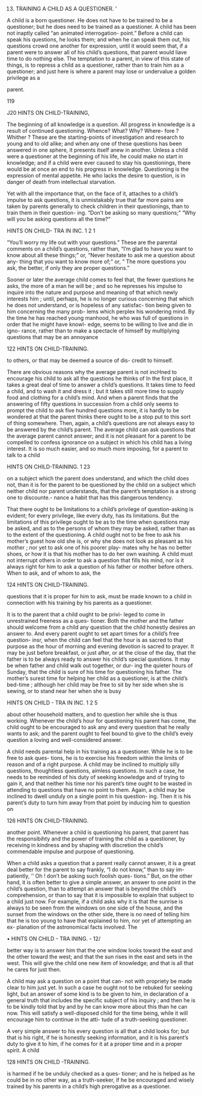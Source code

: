 13. TRAINING A CHILD AS A QUESTIONER. '



A child is a born questioner. He does not have to be trained to be a questioner; but he does need to be trained as a questioner. A child has been not inaptly called "an animated interrogation- point." Before a child can speak his questions, he looks them; and when he can speak them out, his questions crowd one another for expression, until it would seem that, if a parent were to answer all of his child's questions, that parent would liave time to do nothing else. The temptation to a parent, in view of this state of things, is to repress a child as a questioner, rather than to train him as a questioner; and just here is where a parent may lose or undervalue a golden privilege as a

parent.

119



J20 HINTS ON CHILD-TRAINING,

The beginning of all knowledge is a question. All progress in knowledge is a result of continued questioning. Whence? What? Why? Where- fore ? Whither ? These are the starting-points of investigation and research to young and to old alike; and when any one of these questions has been answered in one sphere, it presents itself anew in another. Unless a child were a questioner at the beginning of his life, he could make no start in knowledge; and if a child were ever caused to stay his questionings, there would be at once an end to his progress in knowledge. Questioning is the expression of mental appetite. He who lacks the desire to question, is in danger of death from intellectual starvation.

Yet with all the importance that, on the face of it, attaches to a child's impulse to ask questions, it is unmistakably true that far more pains are taken by parents generally to check children in their questionings, than to train them in their question- ing. "Don't be asking so many questions;" "Why will you be asking questions all the time?"



HINTS ON CHILD- TRA IN INC. 1 2 1

"You'll worry my life out with your questions." These are the parental comments on a child's questions, rather than, "I'm glad to have you want to know about all these things;" or, "Never hesitate to ask me a question about any- thing that you want to know more of; " or, " The more questions you ask, the better, if only they are proper questions."

Sooner or later the average child comes to feel that, the fewer questions he asks, the more of a man he will be ; and so he represses his impulse to inquire into the nature and purpose and meaning of that which newly interests him ; until, perhaps, he is no longer curious concerning that which he does not understand, or is hopeless of any satisfac- tion being given to him concerning the many prob- lems which perplex his wondering mind. By the time he has reached young manhood, he who was full of questions in order that he might have knowl- edge, seems to be willing to live and die in igno- rance, rather than to make a spectacle of himself by multiplying questions that may be an annoyance



122 HINTS ON CHILD-TRAINING.

to others, or that may be deemed a source of dis- credit to himself.

There are obvious reasons why the average parent is not incHned to encourage his child to ask all the questions he thinks of In the first place, it takes a great deal of time to answer a child's questions. It takes time to feed a child, and to wash it and dress it ; but it takes still more time to supply food and clothing for a child's mind. And when a parent finds that the answering of fifty questions in succession from a child only seems to prompt the child to ask five hundred questions more, it is hardly to be wondered at that the parent thinks there ought to be a stop put to this sort of thing somewhere. Then, again, a child's questions are not always easy to be answered by the child's parent. The average child can ask questions that the average parent cannot answer; and it is not pleasant for a parent to be compelled to confess ignorance on a subject in which his child has a living interest. It is so much easier, and so much more imposing, for a parent to talk to a child



HINTS ON CHILD-TRAINING. 1 23

on a subject which the parent does understand, and which the child does not, than it is for the parent to be questioned by the child on a subject which neither child nor parent understands, that the parent's temptation is a strong one to discounte.- nance a habit that has this dangerous tendency.

That there ought to be limitations to a child's privilege of question-asking is evident; for every privilege, like every duty, has its limitations. But the limitations of this privilege ought to be as to the time when questions may be asked, and as to the persons of whom they may be asked, rather than as to the extent of the questioning. A child ought not to be free to ask his mother's guest how old she is, or why she does not look as pleasant as his mother ; nor yet to ask one of his poorer play- mates why he has no better shoes, or how it is that his mother has to do her own washing. A child must not interrupt others in order to ask a question that fills his mind, nor is it always right for him to ask a question of his father or mother before others. When to ask, and of whom to ask, the



124 HINTS ON CHILD-TRAINING.

questions that it is proper for him to ask, must be made known to a child in connection with his training by his parents as a questioner.

It is to the parent that a child ought to be privi- leged to come in unrestrained freeness as a ques- tioner. Both the mother and the father should welcome from a child any question that the child honestly desires an answer to. And every parent ought to set apart times for a child's free question- insr, when the child can feel that the hour is as sacred to that purpose as the hour of morning and evening devotion is sacred to prayer. It may be just before breakfast, or just after, or at the close of the day, that the father is to be always ready to answer his child's special questions. It may be when father and child walk out together, or dur- ing the quieter hours of Sunday, that the child is sure of his time for questioning his father. The mother's surest time for helping her child as a questioner, is at the child's bed-time ; although her child may be free to sit by her side when she is sewing, or to stand near her when she is busy



HINTS ON CHILD - TRA IN INC. 1 2 5

about other household matters, and to question her while she is thus working. Whenever the child's hour for questioning his parent has come, the child ought to be encouraged to ask any and every question that he really wants to ask; and the parent ought to feel bound to give to the child's eveiy question a loving and well-considered answer.

A child needs parental help in his training as a questioner. While he is to be free to ask ques- tions, he is to exercise his freedom within the limits of reason and of a right purpose. A child may be inclined to multiply silly questions, thoughtless questions, aimless questions. In such a case, he needs to be reminded of his duty of seeking knowledge and of trying to gain it, and that neither his time nor his parent's time ought to be wasted in attending to questions that have no point to them. Again, a child may be inclined to dwell unduly on a single point in his question- ing. Then it is his parent's duty to turn him away from that point by inducing him to question on



126 HINTS ON CHILD-TRAINING.

another point. Whenever a child is questioning his parent, that parent has the responsibihty and the power of training the child as a questioner, by receiving in kindness and by shaping with discretion the child's commendable impulse and purpose of questioning.

When a child asks a question that a parent really cannot answer, it is a great deal better for the parent to say frankly, "I do not know," than to say im- patiently, '' Oh ! don't be asking such foolish ques- tions." But, on the other hand, it is often better to give a simple answer, an answer to one point in the child's question, than to attempt an answer that is beyond the child's comprehension, or than to say that it is impossible to explain that subject to a child just now. For example, if a child asks why it is that the sunrise is always to be seen from the windows on one side of the house, and the sunset from the windows on the other side, there is no need of telling him that he is too young to have that explained to him, nor yet of attempting an ex- planation of the astronomical facts involved. The



• HINTS ON CHILD - TRA INING. - 12/

better way is to answer him that the one window looks toward the east and the other toward the west; and that the sun rises in the east and sets in the west. This will give the child one new item of knowledge; and that is all that he cares for just then.

A child may ask a question on a point that can- not with propriety be made clear to him just yet. In such a case he ought not to be rebuked for seeking light, but an answer of some kind is to be given to him, in declaration of a general truth that includes the specific subject of his inquiry ; and then he is to be kindly told that by and by he can know more about this than he can now. This will satisfy a well-disposed child for the time being, while it will encourage him to continue in the atti- tude of a truth-seeking questioner.

A very simple answer to his every question is all that a child looks for; but that is his right, if he is honestly seeking information, and it is his parent's duty to give it to him, if he comes for it at a proper time and in a proper spirit. A child



128 HINTS ON CHILD -TRAINING.

is harmed if he be unduly checked as a ques- tioner; and he is helped as he could be in no other way, as a truth-seeker, if he be encouraged and wisely trained by his parents in a child's high prerogative as a questioner.
